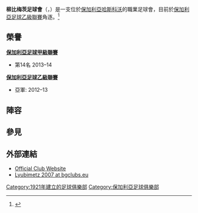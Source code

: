 {{Infobox football club |
  clubname = 柳比梅茨足球會|
  image    = <!-- 檔案不存在 [[Image:Lyubimetz.png|160px]] ，可從英文維基百科取得 -->|
  fullname = Football Club Lyubimets|
  nickname = |
  founded  = {{Start date and age|1921}}（2007年复队） |
  ground   = [[柳比梅茨|柳比梅茨]]Gradski Stadium|
  capacity = 4,000|
  chairman = Atanas Stalev|
  director = |
  manager  = [[Voyn_Voynov|Voyn Voynov]]|
  league   = A RFG Haskovo（地区业余小组） |
  season   = 2020–21 |
  position = 第4 |
  website  = http://lubimetzfc.dir.bg/ |
  pattern_la1=_river1214h| pattern_b1=_shoulder_stripes_black_stripes| pattern_ra1=_river1214h| pattern_sh1=_adidaswhite| pattern_so1=_color 3 stripes black|
  leftarm1=FFFFFF| body1=FFFFFF| rightarm1=FFFFFF| shorts1=000000| socks1=FFFFFF|
  pattern_la2=_shoulder_stripes_white_stripes| pattern_b2=_shoulder_stripes_white_stripes| pattern_ra2=_shoulder_stripes_white_stripes| pattern_sh2=_adidaswhite|pattern_so2=_color 3 stripes blue|
  leftarm2=436EEE| body2=436EEE| rightarm2=436EEE| shorts2=000000| socks2=FFFFFF|
}}

'''柳比梅茨足球會'''（{{lang-en|FC Lyubimets}}，{{lang-bg|ФК Любимец}}）是一支位於[[保加利亞|保加利亞]][[哈斯科沃|哈斯科沃]]的職業足球會，目前於[[保加利亞足球乙級聯賽|保加利亞足球乙級聯賽]]角逐。<ref>{{cite web|publisher=Footballdatabase.eu|title=Club's Facts|url=http://www.footballdatabase.eu/football.club.lyubimets..7562..en.html|accessdate=|archive-date=2017-07-07|archive-url=https://web.archive.org/web/20170707144322/http://www.footballdatabase.eu/football.club.lyubimets..7562..en.html|dead-url=no}}</ref>

==榮譽==
'''[[保加利亞足球甲級聯賽|保加利亞足球甲級聯賽]]'''
*第14名  2013–14
'''[[保加利亞足球乙級聯賽|保加利亞足球乙級聯賽]]'''
*亞軍: 2012–13

==陣容==
{{updated|2014年6月17日}}
{{Fs start}}
{{Fs player|no=1|nat=BUL|name=[[Zdravko_Chavdarov|Zdravko Chavdarov]]|pos=GK}}
{{Fs player|no=3|nat=BUL|name=[[Emil_Grozev|Emil Grozev]]|pos=DF|other=由[[列迪斯洛維治足球會|列迪斯洛維治]]外借}}
{{Fs player|no=4|nat=BUL|name=[[Petar_Alyoshev|Petar Alyoshev]]|pos=DF}}
{{Fs player|no=7|nat=BUL|name=[[Georgi_Valchev|Georgi Valchev]]|pos=MF}}
{{Fs player|no=9|nat=BUL|name=[[Stefan_Hristov|Stefan Hristov]]|pos=FW}}
{{Fs player|no=10|nat=BUL|name=[[Mladen_Stoev|Mladen Stoev]]|pos=MF}}
{{Fs player|no=11|nat=BUL|name=[[Viktor_Mitev|Viktor Mitev]]|pos=MF}}
{{Fs mid}}
{{Fs player|no=12|nat=BUL|name=[[Radoslav_Rashkov|Radoslav Rashkov]]|pos=GK}}
{{Fs player|no=13|nat=BUL|name=[[Nikola_Yanachkov|Nikola Yanachkov]]|pos=MF}}
{{Fs player|no=14|nat=BUL|name=[[Georgi_Radev|Georgi Radev]]|pos=DF}}
{{Fs player|no=15|nat=BUL|name=[[Emil_Argirov|Emil Argirov]]|pos=DF}}
{{Fs player|no=20|nat=BUL|name=[[Ilian_Kapitanov|Ilian Kapitanov]]|pos=MF}}
{{Fs player|no=22|nat=BUL|name=[[Georgi_Stefanov_(footballer)|Georgi Stefanov]]|pos=FW}}
{{Fs player|no=77|nat=BUL|name=[[Nikolay_Kolev_(footballer)|Nikolay Kolev]]|pos=FW}}
{{Fs end}}

==參見==
{{reflist}}


==外部連結==
*[http://lubimetzfc.dir.bg/ Official Club Website]{{Dead link}} {{bg icon}}
*[http://bgclubs.eu/teams/Lyubimets2007%28Lyubimets%29 Lyubimetz 2007 at bgclubs.eu] {{Wayback|url=http://bgclubs.eu/teams/Lyubimets2007%28Lyubimets%29 |date=20171006000746 }} {{bg icon}}

[[Category:1921年建立的足球俱樂部|Category:1921年建立的足球俱樂部]]
[[Category:保加利亞足球俱樂部|Category:保加利亞足球俱樂部]]